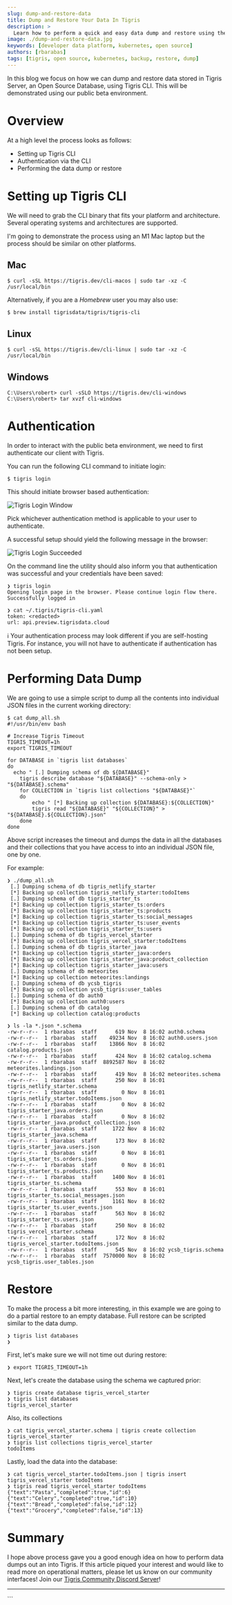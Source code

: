 ```yaml
---
slug: dump-and-restore-data
title: Dump and Restore Your Data In Tigris
description: >
  Learn how to perform a quick and easy data dump and restore using the Tigris CLI
image: ./dump-and-restore-data.jpg
keywords: [developer data platform, kubernetes, open source]
authors: [rbarabas]
tags: [tigris, open source, kubernetes, backup, restore, dump]
---
```


In this blog we focus on how we can dump and restore data stored in Tigris Server, an Open Source Database, using Tigris CLI. This will
be demonstrated using our public beta environment.

# Overview

At a high level the process looks as follows:

- Setting up Tigris CLI
- Authentication via the CLI
- Performing the data dump or restore

# Setting up Tigris CLI

We will need to grab the CLI binary that fits your platform and architecture. Several operating systems and architectures are supported.

I'm going to demonstrate the process using an M1 Mac laptop but the process should be similar on other platforms.

## Mac

```shell
$ curl -sSL https://tigris.dev/cli-macos | sudo tar -xz -C /usr/local/bin
```

Alternatively, if you are a _Homebrew_ user you may also use:

```shell
$ brew install tigrisdata/tigris/tigris-cli
```

## Linux

```shell
$ curl -sSL https://tigris.dev/cli-linux | sudo tar -xz -C /usr/local/bin
```

## Windows

```shell
C:\Users\robert> curl -sSLO https://tigris.dev/cli-windows
C:\Users\robert> tar xvzf cli-windows
```

# Authentication

In order to interact with the public beta environment, we need to first authenticate our client with Tigris.

You can run the following CLI command to initiate login:

```shell
$ tigris login
```

This should initiate browser based authentication:

![Tigris Login Window](./tigris_login.jpg)

Pick whichever authentication method is applicable to your user to authenticate.

A successful setup should yield the following message in the browser:

![Tigris Login Succeeded](./tigris_login_success.jpg)

On the command line the utility should also inform you that authentication was successful and your credentials have been saved:

```shell
❯ tigris login
Opening login page in the browser. Please continue login flow there.
Successfully logged in

❯ cat ~/.tigris/tigris-cli.yaml
token: <redacted>
url: api.preview.tigrisdata.cloud
```

:information_source: Your authentication process may look different if you are self-hosting Tigris. For instance, you will not
have to authenticate if authentication has not been setup.

# Performing Data Dump

We are going to use a simple script to dump all the contents into individual JSON files in the current working directory:

```shell
$ cat dump_all.sh
#!/usr/bin/env bash

# Increase Tigris Timeout
TIGRIS_TIMEOUT=1h
export TIGRIS_TIMEOUT

for DATABASE in `tigris list databases`
do
  echo " [.] Dumping schema of db ${DATABASE}"
	tigris describe database "${DATABASE}" --schema-only > "${DATABASE}.schema"
	for COLLECTION in `tigris list collections "${DATABASE}"`
	do
		echo " [*] Backing up collection ${DATABASE}:${COLLECTION}"
		tigris read "${DATABASE}" "${COLLECTION}" > "${DATABASE}.${COLLECTION}.json"
	done
done
```

Above script increases the timeout and dumps the data in all the databases and their collections that you have access to into an
individual JSON file, one by one.

For example:

```shell
❯ ./dump_all.sh
 [.] Dumping schema of db tigris_netlify_starter
 [*] Backing up collection tigris_netlify_starter:todoItems
 [.] Dumping schema of db tigris_starter_ts
 [*] Backing up collection tigris_starter_ts:orders
 [*] Backing up collection tigris_starter_ts:products
 [*] Backing up collection tigris_starter_ts:social_messages
 [*] Backing up collection tigris_starter_ts:user_events
 [*] Backing up collection tigris_starter_ts:users
 [.] Dumping schema of db tigris_vercel_starter
 [*] Backing up collection tigris_vercel_starter:todoItems
 [.] Dumping schema of db tigris_starter_java
 [*] Backing up collection tigris_starter_java:orders
 [*] Backing up collection tigris_starter_java:product_collection
 [*] Backing up collection tigris_starter_java:users
 [.] Dumping schema of db meteorites
 [*] Backing up collection meteorites:landings
 [.] Dumping schema of db ycsb_tigris
 [*] Backing up collection ycsb_tigris:user_tables
 [.] Dumping schema of db auth0
 [*] Backing up collection auth0:users
 [.] Dumping schema of db catalog
 [*] Backing up collection catalog:products

❯ ls -la *.json *.schema
-rw-r--r--  1 rbarabas  staff      619 Nov  8 16:02 auth0.schema
-rw-r--r--  1 rbarabas  staff    49234 Nov  8 16:02 auth0.users.json
-rw-r--r--  1 rbarabas  staff    13866 Nov  8 16:02 catalog.products.json
-rw-r--r--  1 rbarabas  staff      424 Nov  8 16:02 catalog.schema
-rw-r--r--  1 rbarabas  staff  8892587 Nov  8 16:02 meteorites.landings.json
-rw-r--r--  1 rbarabas  staff      419 Nov  8 16:02 meteorites.schema
-rw-r--r--  1 rbarabas  staff      250 Nov  8 16:01 tigris_netlify_starter.schema
-rw-r--r--  1 rbarabas  staff        0 Nov  8 16:01 tigris_netlify_starter.todoItems.json
-rw-r--r--  1 rbarabas  staff        0 Nov  8 16:02 tigris_starter_java.orders.json
-rw-r--r--  1 rbarabas  staff        0 Nov  8 16:02 tigris_starter_java.product_collection.json
-rw-r--r--  1 rbarabas  staff     1722 Nov  8 16:02 tigris_starter_java.schema
-rw-r--r--  1 rbarabas  staff      173 Nov  8 16:02 tigris_starter_java.users.json
-rw-r--r--  1 rbarabas  staff        0 Nov  8 16:01 tigris_starter_ts.orders.json
-rw-r--r--  1 rbarabas  staff        0 Nov  8 16:01 tigris_starter_ts.products.json
-rw-r--r--  1 rbarabas  staff     1400 Nov  8 16:01 tigris_starter_ts.schema
-rw-r--r--  1 rbarabas  staff      553 Nov  8 16:01 tigris_starter_ts.social_messages.json
-rw-r--r--  1 rbarabas  staff     1161 Nov  8 16:02 tigris_starter_ts.user_events.json
-rw-r--r--  1 rbarabas  staff      563 Nov  8 16:02 tigris_starter_ts.users.json
-rw-r--r--  1 rbarabas  staff      250 Nov  8 16:02 tigris_vercel_starter.schema
-rw-r--r--  1 rbarabas  staff      172 Nov  8 16:02 tigris_vercel_starter.todoItems.json
-rw-r--r--  1 rbarabas  staff      545 Nov  8 16:02 ycsb_tigris.schema
-rw-r--r--  1 rbarabas  staff  7570000 Nov  8 16:02 ycsb_tigris.user_tables.json
```

# Restore

To make the process a bit more interesting, in this example we are going to do a partial restore to an empty database. Full restore can be
scripted similar to the data dump.

```shell
❯ tigris list databases
❯
```

First, let's make sure we will not time out during restore:

```shell
❯ export TIGRIS_TIMEOUT=1h
```

Next, let's create the database using the schema we captured prior:

```shell
❯ tigris create database tigris_vercel_starter
❯ tigris list databases
tigris_vercel_starter
```

Also, its collections

```shell
❯ cat tigris_vercel_starter.schema | tigris create collection tigris_vercel_starter
❯ tigris list collections tigris_vercel_starter
todoItems
```

Lastly, load the data into the database:

```shell
❯ cat tigris_vercel_starter.todoItems.json | tigris insert tigris_vercel_starter todoItems
❯ tigris read tigris_vercel_starter todoItems
{"text":"Pasta","completed":true,"id":6}
{"text":"Celery","completed":true,"id":10}
{"text":"Bread","completed":false,"id":12}
{"text":"Grocery","completed":false,"id":13}
```

# Summary

I hope above process gave you a good enough idea on how to perform data dumps out an into Tigris. If this article piqued your interest and would
like to read more on operational matters, please let us know on our community interfaces! Join our
[Tigris Community Discord Server](http://discord.tigrisdata.com)!

---


<BetaSignupCTA />
```
